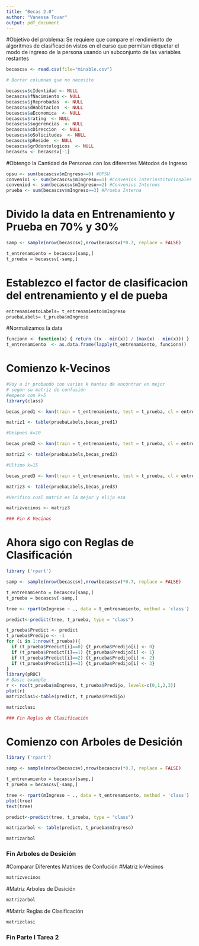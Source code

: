 ```yaml
---
title: "Becas 2.0"
author: "Vanessa Tovar"
output: pdf_document
---
```


#Objetivo del problema:
Se requiere que compare el rendimiento de algoritmos de clasificación vistos en el curso que permitan etiquetar el modo de ingreso de la persona usando un subconjunto
de las variables restantes 

```r
becascsv <- read.csv(file="minable.csv")

# Borrar columnas que no necesito

becascsv$cIdentidad <- NULL 
becascsv$fNacimiento <- NULL
becascsv$jReprobadas  <- NULL
becascsv$dHabitacion  <- NULL
becascsv$aEconomica  <- NULL
becascsv$rating  <- NULL
becascsv$sugerencias  <- NULL
becascsv$cDireccion  <- NULL
becascsv$oSolicitudes  <- NULL
becascsv$pReside  <- NULL
becascsv$grOdontologicos  <- NULL
becascsv <- becascsv[-1]
```

#Obtengo la Cantidad de Personas con los diferentes Métodos de Ingreso
```r
opsu <- sum(becascsv$mIngreso==0) #OPSU
convenioi <- sum(becascsv$mIngreso==1) #Convenios Interinstitucionales
conveniod <- sum(becascsv$mIngreso==2) #Convenios Internos
prueba <- sum(becascsv$mIngreso==3) #Prueba Interna
```

# Divido la data en Entrenamiento y Prueba en 70% y 30%
```r
samp <- sample(nrow(becascsv),nrow(becascsv)*0.7, replace = FALSE)

t_entrenamiento = becascsv[samp,]
t_prueba = becascsv[-samp,]
```
# Establezco el factor de clasificacion del entrenamiento	y el de pueba
```r
entrenamientoLabels= t_entrenamiento$mIngreso
pruebaLabels= t_prueba$mIngreso
```
#Normalizamos la data
```r
funcionn <- function(x) { return ((x - min(x)) / (max(x) - min(x))) } 
t_entrenamiento  <- as.data.frame(lapply(t_entrenamiento, funcionn)) 
```
# Comienzo k-Vecinos
```r
#Voy a ir probando con varios k hantes de encontrar en mejor 
# segun su matriz de confusión
#empecé con k=5
library(class)

becas_pred1 <- knn(train = t_entrenamiento, test = t_prueba, cl = entrenamientoLabels, k=5)

matriz1 <- table(pruebaLabels,becas_pred1)

#Despues k=10

becas_pred2 <- knn(train = t_entrenamiento, test = t_prueba, cl = entrenamientoLabels, k=10)

matriz2 <- table(pruebaLabels,becas_pred2)

#Ultimo k=15

becas_pred3 <- knn(train = t_entrenamiento, test = t_prueba, cl = entrenamientoLabels, k=15)

matriz3 <- table(pruebaLabels,becas_pred3)

#Verifico cual matriz es la mejor y elijo esa

matrizvecinos <- matriz3

### Fin K Vecinos
```

# Ahora sigo con Reglas de Clasificación
```r
library ('rpart')

samp <- sample(nrow(becascsv),nrow(becascsv)*0.7, replace = FALSE)

t_entrenamiento = becascsv[samp,]
t_prueba = becascsv[-samp,]

tree <- rpart(mIngreso ~ ., data = t_entrenamiento, method = 'class')

predict<-predict(tree, t_prueba, type = "class")

t_prueba$Predict <- predict
t_prueba$Predijo <- -1 
for (i in 1:nrow(t_prueba)){
  if (t_prueba$Predict[i]==0) {t_prueba$Predijo[i] <- 0}
  if (t_prueba$Predict[i]==1) {t_prueba$Predijo[i] <- 1}
  if (t_prueba$Predict[i]==2) {t_prueba$Predijo[i] <- 2}
  if (t_prueba$Predict[i]==3) {t_prueba$Predijo[i] <- 3}
}
library(pROC)
# Basic example
r <- roc(t_prueba$mIngreso, t_prueba$Predijo, levels=c(0,1,2,3))
plot(r)
matrizclasi<-table(predict, t_prueba$Predijo)

matrizclasi

### Fin Reglas de Clasificación
```
# Comienzo con Arboles de Desición
```r
library ('rpart')

samp <- sample(nrow(becascsv),nrow(becascsv)*0.7, replace = FALSE)

t_entrenamiento = becascsv[samp,]
t_prueba = becascsv[-samp,]

tree <- rpart(mIngreso ~ ., data = t_entrenamiento, method = 'class')
plot(tree)
text(tree)

predict<-predict(tree, t_prueba, type = "class")

matrizarbol <- table(predict, t_prueba$mIngreso)

matrizarbol
```
### Fin Arboles de Desición

#Comparar Diferentes Matrices de Confución
#Matriz k-Vecinos
```r
matrizvecinos
```
#Matriz Arboles de Desición
```r
matrizarbol
```
#Matriz Reglas de Clasificación
```r
matrizclasi
```
### Fin Parte I Tarea 2
